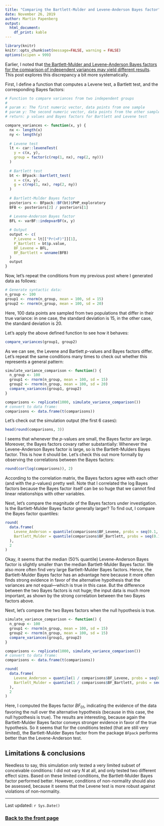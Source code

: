 ```yaml
---
title: "Comparing the Bartlett-Mulder and Levene-Anderson Bayes factor"
date: November 26, 2019
author: Martin Papenberg
output:
  html_document:
    df_print: kable
---
```


```r

library(knitr)
knitr::opts_chunk$set(message=FALSE, warning = FALSE)
options(scipen = 999)

```

Earlier, I noted that [the Bartlett-Mulder and Levene-Anderson Bayes 
factors for the comparison of independent variances may yield different 
results](14_BFpack.html). This post explores this discrepancy a bit more
systematically. 

First, I define a function that computes a Levene test, a Bartlett 
test, and the corresponding Bayes factors:

```r

# Function to compare variances from two independent groups
#
# param x: The first numeric vector, data points from one sample
# param y: The second numeric vector, data points from the other sample
# return: p values and Bayes factors for Bartlett and Levene test

compare_variances <- function(x, y) {
  nx <- length(x) 
  ny <- length(y)
  
  # Levene test
  lt <- car::leveneTest(
    y = c(x, y),
    group = factor(c(rep(1, nx), rep(2, ny)))
  )
  
  # Bartlett test 
  bt <- BFpack::bartlett_test(
    x = c(x, y),
    g = c(rep(1, nx), rep(2, ny))
  )
  
  # Bartlett-Mulder Bayes factor
  posteriors <- BFpack::BF(bt)$PHP_exploratory
  BFB <- posteriors[2] / posteriors[1]

  # Levene-Anderson Bayes factor
  BFL <- varBF::indepvarBF(x, y)
  
  # Output
  output <- c(
    P_Levene = lt[["Pr(>F)"]][1],
    P_Bartlett = bt$p.value,
    BF_Levene = BFL,
    BF_Bartlett = unname(BFB)
  )
  output
}
```

Now, let's repeat the conditions from my previous post where I 
generated data as follows: 

```r
# Generate syntactic data:
n_group <- 100
group1 <- rnorm(n_group, mean = 100, sd = 15)
group2 <- rnorm(n_group, mean = 100, sd = 20)
```

Here, 100 data points are sampled from two populations that differ in 
their true variance: in one case, the standard deviation is 15, in the 
other case, the standard deviation is 20.

Let's apply the above defined function to see how it behaves:

```r
compare_variances(group1, group2)
```

As we can see, the Levene and Bartlett *p*-values and Bayes factors 
differ. Let's repeat the same conditions many times to check out whether 
this represents a general pattern:

```r
simulate_variance_comparison <- function() {
  n_group <- 100
  group1 <- rnorm(n_group, mean = 100, sd = 15)
  group2 <- rnorm(n_group, mean = 100, sd = 20)
  compare_variances(group1, group2)
}

comparisons <- replicate(1000, simulate_variance_comparison())
# convert to data frame:
comparisons <- data.frame(t(comparisons))
```

Let's check out the simulation output (the first 6 cases):

```r
head(round(comparisons, 3))
```

I seems that whenever the *p*-values are small, the Bayes factor are 
large. Moreover, the Bayes factors covary rather substantially: Whenever 
the Levene-Anderson Bayes factor is large, so is the Bartlett-Mulders 
Bayes factor. This is how it should be. Let's check this out more 
formally by observing the correlations between the Bayes factors:

```r
round(cor(log(comparisons)), 2)
```

According to the correlation matrix, the Bayes factors agree with each 
other (and with the *p*-values) pretty well. Note that I correlated the 
log Bayes factors because the Bayes factor itself can be so huge that we 
cannot find linear relationships with other variables.

Next, let's compare the magnitude of the Bayes factors under 
investigation. Is the Bartlett-Mulder Bayes factor generally larger? To 
find out, I compare the Bayes factor quantiles:

```r
round(
  data.frame(
    Levene_Anderson = quantile(comparisons$BF_Levene, probs = seq(0.1, 0.9, 0.1)),
    Bartlett_Mulder = quantile(comparisons$BF_Bartlett, probs = seq(0.1, 0.9, 0.1))
  ),
  2
)

```

Okay, it seems that the median (50% quantile) Levene-Anderson Bayes 
factor is slightly smaller than the median Bartlett-Mulder Bayes factor. 
We also more often find very large Bartlett-Mulder Bayes factors. Hence,
the Bartlett-Mulder Bayes factor has an advantage here because it more 
often finds strong evidence in favor of the alternative hypothesis that 
the variances are not equal---which is true in this case. But the 
difference between the two Bayes factors is not huge; the input data is 
much more important, as shown by the strong correlation between the two 
Bayes factors above.

Next, let's compare the two Bayes factors when the null hypothesis is 
true.

```r
simulate_variance_comparison <- function() {
  n_group <- 100
  group1 <- rnorm(n_group, mean = 100, sd = 15)
  group2 <- rnorm(n_group, mean = 100, sd = 15)
  compare_variances(group1, group2)
}

comparisons <- replicate(1000, simulate_variance_comparison())
# convert to data frame:
comparisons <- data.frame(t(comparisons))
```


```r
round(
  data.frame(
    Levene_Anderson = quantile(1 / comparisons$BF_Levene, probs = seq(0.1, 0.9, 0.1)),
    Bartlett_Mulder = quantile(1 / comparisons$BF_Bartlett, probs = seq(0.1, 0.9, 0.1))
  ),
  2
)

```

Here, I computed the Bayes factor $BF_{01}$, indicating the evidence of 
the data favoring the null over the alternative hypothesis (because in 
this case, the null hypothesis is true). The results are interesting, 
because again the Bartlett-Mulder Bayes factor conveys stronger evidence 
in favor of the true hypothesis. So it seems that for the conditions 
tested (that are still very limited), the Bartlett-Mulder Bayes factor 
from the package `BFpack` performs better than the Levene-Anderson test.

## Limitations & conclusions

Needless to say, this simulation only tested a very limited subset of 
conceivable conditions: I did not vary $N$ at all, and only tested two 
different effect sizes. Based on these limited conditions, the 
Bartlett-Mulder Bayes factor performed better. However, conditions 
of non-normality should also be assessed, because it seems that the 
Levene test is more robust against violations of non-normality.

---

Last updated: `r Sys.Date()`

### <a href="index.html">Back to the front page</a>

&nbsp;
